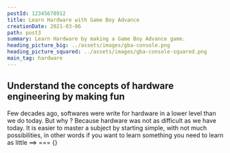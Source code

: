 ```yaml
---
postId: 12345678912
title: Learn Hardware with Game Boy Advance
creationDate: 2021-03-06
path: post3
summary: Learn Hardware by making a Game Boy Advance game.
heading_picture_big: ../assets/images/gba-console.png
heading_picture_squared: ../assets/images/gba-console-squared.png
main_tag: hardware
---
```


## Understand the concepts of hardware engineering by making fun

Few decades ago, softwares were write for hardware in a lower level than we do today. But why ?
Because hardware was not as difficult as we have today. It is easier to master a subject by starting simple, with not much possibilities, in other words if you want to learn something you need to learn as little
==> === {}
